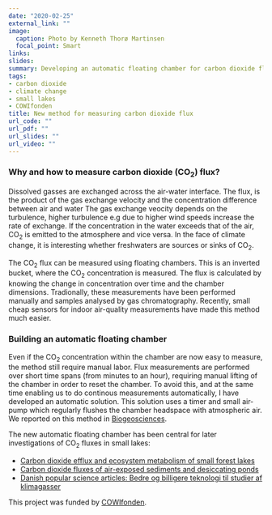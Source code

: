 ```yaml
---
date: "2020-02-25"
external_link: ""
image: 
  caption: Photo by Kenneth Thorø Martinsen
  focal_point: Smart
links:
slides: 
summary: Developing an automatic floating chamber for carbon dioxide flux measurements
tags:
- carbon dioxide
- climate change
- small lakes
- COWIfonden
title: New method for measuring carbon dioxide flux
url_code: ""
url_pdf: ""
url_slides: ""
url_video: ""
---
```


### Why and how to measure carbon dioxide (CO~2~) flux?

Dissolved gasses are exchanged across the air-water interface. The flux, is the product of the gas exchange velocity and the concentration difference between air and water The gas exchange veocity depends on the turbulence, higher turbulence e.g due to higher wind speeds increase the rate of exchange. If the concentration in the water exceeds that of the air, CO~2~ is emitted to the atmosphere and vice versa. In the face of climate change, it is interesting whether freshwaters are sources or sinks of CO~2~.  

The CO~2~ flux can be measured using floating chambers. This is an inverted bucket, where the CO~2~ concentration is measured. The flux is calculated by knowing the change in concentration over time and the chamber dimensions. Tradionally, these measurements have been performed manually and samples analysed by gas chromatography. Recently, small cheap sensors for indoor air-quality measurements have made this method much easier. 

### Building an automatic floating chamber

Even if the CO~2~ concentration within the chamber are now easy to measure, the method still require manual labor. Flux measurements are performed over short time spans (from minutes to an hour), requiring manual lifting of the chamber in order to reset the chamber. To avoid this, and at the same time enabling us to do continous measurements automatically, I have developed an automatic solution. This solution uses a timer and small air-pump which regularly flushes the chamber headspace with atmospheric air. We reported on this method in  [Biogeosciences](https://www.biogeosciences.net/15/5565/2018/).  

The new automatic floating chamber has been central for later investigations of CO~2~ fluxes in small lakes:  

* [Carbon dioxide efflux and ecosystem metabolism of small forest lakes](https://link.springer.com/article/10.1007/s00027-019-0682-8)  
* [Carbon dioxide fluxes of air-exposed sediments and desiccating ponds](https://link.springer.com/article/10.1007/s10533-019-00579-0)  
* [Danish popular science articles: Bedre og billigere teknologi til studier af klimagasser](http://www.vand-og-jord.dk/vj218.htm)  

This project was funded by [COWIfonden](https://www.cowifonden.com/donations/recent-projects/donations-2017).
